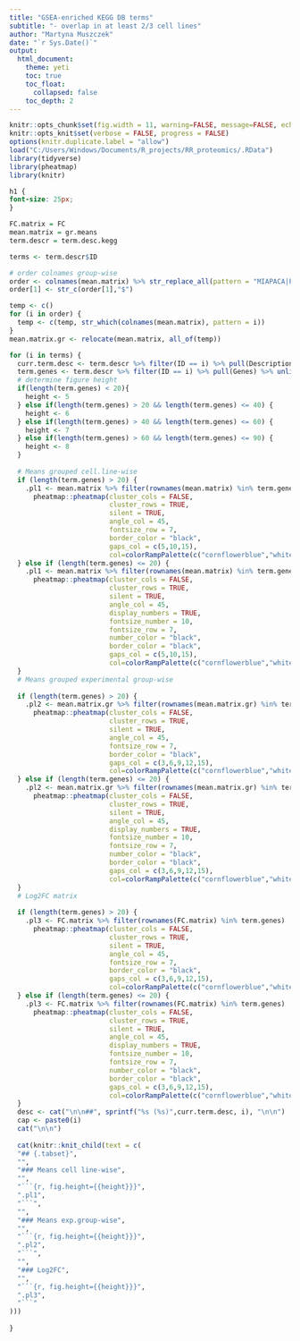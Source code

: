 ---
title: "GSEA-enriched KEGG DB terms"
subtitle: "- overlap in at least 2/3 cell lines"
author: "Martyna Muszczek"
date: "`r Sys.Date()`"
output: 
  html_document:
    theme: yeti
    toc: true
    toc_float: 
      collapsed: false
    toc_depth: 2
---

```{r setup, include=FALSE}
knitr::opts_chunk$set(fig.width = 11, warning=FALSE, message=FALSE, echo=FALSE)
knitr::opts_knit$set(verbose = FALSE, progress = FALSE)
options(knitr.duplicate.label = "allow")
load("C:/Users/Windows/Documents/R_projects/RR_proteomics/.RData")
library(tidyverse)
library(pheatmap)
library(knitr)
```

```{css, echo=FALSE}
h1 {
font-size: 25px;
}
```

```{r plots, results="asis"}

FC.matrix = FC
mean.matrix = gr.means
term.descr = term.desc.kegg

terms <- term.descr$ID

# order colnames group-wise
order <- colnames(mean.matrix) %>% str_replace_all(pattern = "MIAPACA|PANC|CFPAC", replacement = "") %>% unique()
order[1] <- str_c(order[1],"$")

temp <- c()
for (i in order) {
  temp <- c(temp, str_which(colnames(mean.matrix), pattern = i))
}
mean.matrix.gr <- relocate(mean.matrix, all_of(temp))

for (i in terms) {
  curr.term.desc <- term.descr %>% filter(ID == i) %>% pull(Description)
  term.genes <- term.descr %>% filter(ID == i) %>% pull(Genes) %>% unlist()
  # determine figure height
  if(length(term.genes) < 20){
    height <- 5
  } else if(length(term.genes) > 20 && length(term.genes) <= 40) {
    height <- 6
  } else if(length(term.genes) > 40 && length(term.genes) <= 60) {
    height <- 7
  } else if(length(term.genes) > 60 && length(term.genes) <= 90) {
    height <- 8
  }
  
  # Means grouped cell.line-wise
  if (length(term.genes) > 20) {
    .pl1 <- mean.matrix %>% filter(rownames(mean.matrix) %in% term.genes) |>
      pheatmap::pheatmap(cluster_cols = FALSE,
                         cluster_rows = TRUE,
                         silent = TRUE,
                         angle_col = 45,
                         fontsize_row = 7,
                         border_color = "black",
                         gaps_col = c(5,10,15),
                         col=colorRampPalette(c("cornflowerblue","white","red"))(100))
  } else if (length(term.genes) <= 20) {
    .pl1 <- mean.matrix %>% filter(rownames(mean.matrix) %in% term.genes) |>
      pheatmap::pheatmap(cluster_cols = FALSE,
                         cluster_rows = TRUE,
                         silent = TRUE,
                         angle_col = 45,
                         display_numbers = TRUE,
                         fontsize_number = 10,
                         fontsize_row = 7,
                         number_color = "black",
                         border_color = "black",
                         gaps_col = c(5,10,15),
                         col=colorRampPalette(c("cornflowerblue","white","red"))(100))
  }
  # Means grouped experimental group-wise
  
  if (length(term.genes) > 20) {
    .pl2 <- mean.matrix.gr %>% filter(rownames(mean.matrix.gr) %in% term.genes) |>
      pheatmap::pheatmap(cluster_cols = FALSE,
                         cluster_rows = TRUE,
                         silent = TRUE,
                         angle_col = 45,
                         fontsize_row = 7,
                         border_color = "black",
                         gaps_col = c(3,6,9,12,15),
                         col=colorRampPalette(c("cornflowerblue","white","red"))(100))
  } else if (length(term.genes) <= 20) {
    .pl2 <- mean.matrix.gr %>% filter(rownames(mean.matrix.gr) %in% term.genes) |>
      pheatmap::pheatmap(cluster_cols = FALSE,
                         cluster_rows = TRUE,
                         silent = TRUE,
                         angle_col = 45,
                         display_numbers = TRUE,
                         fontsize_number = 10,
                         fontsize_row = 7,
                         number_color = "black",
                         border_color = "black",
                         gaps_col = c(3,6,9,12,15),
                         col=colorRampPalette(c("cornflowerblue","white","red"))(100))
  }
  # Log2FC matrix
  
  if (length(term.genes) > 20) {
    .pl3 <- FC.matrix %>% filter(rownames(FC.matrix) %in% term.genes) |>
      pheatmap::pheatmap(cluster_cols = FALSE,
                         cluster_rows = TRUE,
                         silent = TRUE,
                         angle_col = 45,
                         fontsize_row = 7,
                         border_color = "black",
                         gaps_col = c(3,6,9,12,15),
                         col=colorRampPalette(c("cornflowerblue","white","red"))(100))
  } else if (length(term.genes) <= 20) {
    .pl3 <- FC.matrix %>% filter(rownames(FC.matrix) %in% term.genes) |>
      pheatmap::pheatmap(cluster_cols = FALSE,
                         cluster_rows = TRUE,
                         silent = TRUE,
                         angle_col = 45,
                         display_numbers = TRUE,
                         fontsize_number = 10,
                         fontsize_row = 7,
                         number_color = "black",
                         border_color = "black",
                         gaps_col = c(3,6,9,12,15),
                         col=colorRampPalette(c("cornflowerblue","white","red"))(100))
  }
  desc <- cat("\n\n##", sprintf("%s (%s)",curr.term.desc, i), "\n\n")
  cap <- paste0(i)
  cat("\n\n")
  
  cat(knitr::knit_child(text = c(
  "## {.tabset}",
  "",
  "### Means cell line-wise",
  "",
  "```{r, fig.height={{height}}}",
  ".pl1",
  "```",
  "",
  "### Means exp.group-wise",
  "",
  "```{r, fig.height={{height}}}",
  ".pl2",
  "```",
  "",
  "### Log2FC",
  "",
  "```{r, fig.height={{height}}}",
  ".pl3",
  "```"
)))
  
}  

 
```


